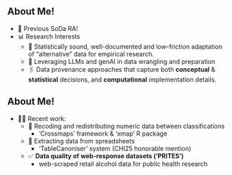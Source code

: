 ## About Me!

::: fragment
- 🥤 Previous SoDa RA!
- 📊 Research Interests
  - 🌰 Statistically sound, well-documented and low-friction adaptation of "alternative" data for empirical research.
  - 🤖 Leveraging LLMs and genAI in data wrangling and preparation
  - 🖇️ Data provenance approaches that capture both **conceptual** & **statistical** decisions, and **computational** implementation details.
::: 

## About Me!

::: incremental
- 👩‍🎓 Recent work:
  - 🔀 Recoding and redistributing numeric data between classifications
      - 'Crossmaps' framework & 'xmap' R package
  - 🔎 Extracting data from spreadsheets
      - 'TableCanoniser' system (CHI25 honorable mention)
  - ✅ **Data quality of web-response datasets ('PRITES')**
      - web-scraped retail alcohol data for public health research
:::
